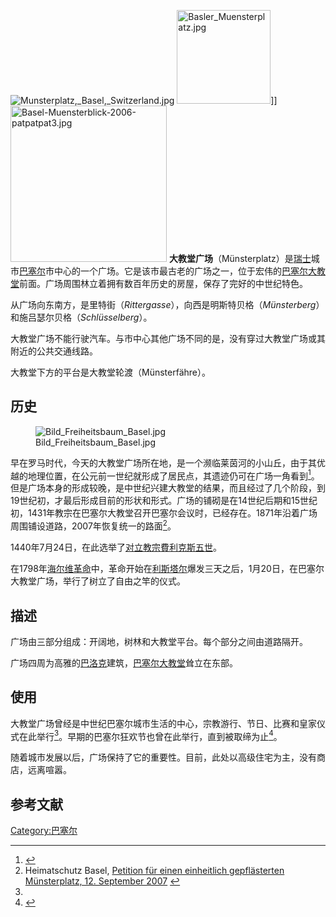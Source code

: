 [[File:Munsterplatz,_Basel,_Switzerland.jpg|thumb]]
[[File:Basler_Muensterplatz.jpg|150px]]]]
[[File:Basel-Muensterblick-2006-patpatpat3.jpg|250px]]
'''大教堂广场'''（Münsterplatz）是[[瑞士|瑞士]]城市[[巴塞尔|巴塞尔]]市中心的一个广场。它是该市最古老的广场之一，位于宏伟的[[巴塞尔大教堂|巴塞尔大教堂]]前面。广场周围林立着拥有数百年历史的房屋，保存了完好的中世纪特色。 

从广场向东南方，是里特街（''Rittergasse''），向西是明斯特贝格（''Münsterberg''）和施吕瑟尔贝格（''Schlüsselberg''）。

大教堂广场不能行驶汽车。与市中心其他广场不同的是，没有穿过大教堂广场或其附近的公共交通线路。

大教堂下方的平台是大教堂轮渡（Münsterfähre）。

==历史==
[[File:Bild_Freiheitsbaum_Basel.jpg|thumb]]

早在罗马时代，今天的大教堂广场所在地，是一个濒临莱茵河的小山丘，由于其优越的地理位置，在公元前一世纪就形成了居民点，其遗迹仍可在广场一角看到<ref Name="Münsterplatz">{{Cite web |url=http://www.basel.ch/de/tourismus_freizeit/sehenswuerdigkeiten/plaetze/muensterplatz |title=basel.ch: Informationen zum Münsterplatz |accessdate=2010-12-04 |archive-date=2008-06-30 |archive-url=https://web.archive.org/web/20080630161807/http://www.basel.ch/de/tourismus_freizeit/sehenswuerdigkeiten/plaetze/muensterplatz |dead-url=no }}</ref>。但是广场本身的形成较晚，是中世纪兴建大教堂的结果，而且经过了几个阶段，到19世纪初，才最后形成目前的形状和形式。广场的铺砌是在14世纪后期和15世纪初，1431年教宗在巴塞尔大教堂召开巴塞尔会议时，已经存在。1871年沿着广场周围铺设道路，2007年恢复统一的路面<ref>Heimatschutz Basel, [http://www.heimatschutz.ch/basel/cms/data/files/Petition%20für%20einen%20einheitlich%20gepflästerten%20MünsterplatzC.doc Petition für einen einheitlich gepflästerten Münsterplatz, 12. September 2007] {{Wayback|url=http://www.heimatschutz.ch/basel/cms/data/files/Petition%20f%C3%BCr%20einen%20einheitlich%20gepfl%C3%A4sterten%20M%C3%BCnsterplatzC.doc |date=20110706233819 }}</ref>。

1440年7月24日，在此选举了[[对立教宗|对立教宗]][[費利克斯五世|費利克斯五世]]。

在1798年[[海尔维第共和国|海尔维革命]]中，革命开始在[[利斯塔尔|利斯塔尔]]爆发三天之后，1月20日，在巴塞尔大教堂广场，举行了树立了自由之竿的仪式。

==描述==
广场由三部分组成：开阔地，树林和大教堂平台。每个部分之间由道路隔开。

广场四周为高雅的[[巴洛克|巴洛克]]建筑，[[巴塞尔大教堂|巴塞尔大教堂]]耸立在东部。

==使用==
大教堂广场曾经是中世纪巴塞尔城市生活的中心，宗教游行、节日、比赛和皇家仪式在此举行<ref Name="Münsterplatz"/>。早期的巴塞尔狂欢节也曾在此举行，直到被取缔为止<ref>{{Cite web |url=http://www.altbasel.ch/fussnoten/fas_ursprung_05.html |title=altbasel.ch:''Die Fasnacht am Ende des Mittelalters'' |accessdate=2010-12-04 |archive-date=2011-01-30 |archive-url=https://web.archive.org/web/20110130000329/http://www.altbasel.ch/fussnoten/fas_ursprung_05.html |dead-url=no }}</ref>。

随着城市发展以后，广场保持了它的重要性。目前，此处以高级住宅为主，没有商店，远离喧嚣。

== 参考文献 ==
<references />

[[Category:巴塞尔|Category:巴塞尔]]